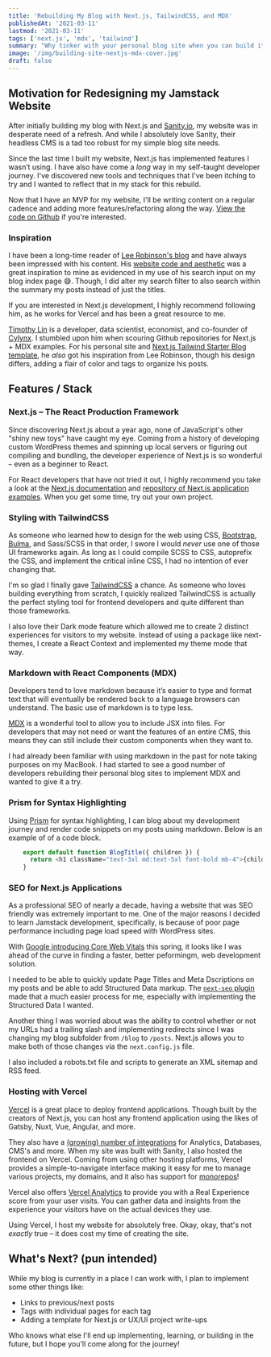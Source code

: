 ```yaml
---
title: 'Rebuilding My Blog with Next.js, TailwindCSS, and MDX'
publishedAt: '2021-03-11'
lastmod: '2021-03-11'
tags: ['next.js', 'mdx', 'tailwind']
summary: "Why tinker with your personal blog site when you can build it all over again with Next.js, MDX, and TailwindCSS?"
image: '/img/building-site-nextjs-mdx-cover.jpg'
draft: false
---
```


## Motivation for Redesigning my Jamstack Website

After initially building my blog with Next.js and [Sanity.io](http://sanity.io), my website was in desperate need of a refresh. And while I absolutely love Sanity, their headless CMS is a tad too robust for my simple blog site needs. 

Since the last time I built my website, Next.js has implemented features I wasn’t using. I have also have come a *long* way in my self-taught developer journey. I've discovered new tools and techniques that I've been itching to try and I wanted to reflect that in my stack for this rebuild.

Now that I have an MVP for my website, I'll be writing content on a regular cadence and adding more features/refactoring along the way. [View the code on Github](https://github.com/ekomenyong/ekomenyong.com?ref=ekomenyong_blog) if you're interested.

### Inspiration

I have been a long-time reader of [Lee Robinson's blog](https://leerob.io?ref=ekomenyong.com) and have always been impressed with his content. His [website code and aesthetic](https://github.com/leerob/leerob.io) was a great inspiration to mine as evidenced in my use of his search input on my blog index page 😅.
Though, I did alter my search filter to also search within the summary my posts instead of just the titles.

If you are interested in Next.js development, I highly recommend following him, as he works for Vercel and has been a great resource to me.

[Timothy Lin](https://www.timlrx.com?ref=ekomenyong.com) is a developer, data scientist, economist, and co-founder of [Cylynx](https://www.cylynx.io/).
I stumbled upon him when scouring Github repositories for Next.js + MDX examples. 
For his personal site and [Next.js Tailwind Starter Blog template](https://github.com/timlrx/tailwind-nextjs-starter-blog?ref=ekomenyong.com), he *also* got his inspiration from Lee Robinson, though his design differs, adding a flair of color and tags to organize his posts.

## Features / Stack

### Next.js – The React Production Framework

Since discovering Next.js about a year ago, none of JavaScript's other "shiny new toys" have caught my eye. Coming from a history of developing custom WordPress themes and spinning up local servers or figuring out compiling and bundling, the developer experience of Next.js is so wonderful – even as a beginner to React.

For React developers that have not tried it out, I highly recommend you take a look at the [Next.js documentation](https://nextjs.org/docs) and [repository of Next.js application examples](https://github.com/vercel/next.js/tree/canary/examples). When you get some time, try out your own project.


### Styling with TailwindCSS

As someone who learned how to design for the web using CSS, [Bootstrap](https://getbootstrap.com/), [Bulma](https://bulma.io/), and Sass/SCSS in that order, I swore I would *never* use one of those UI frameworks again. As long as I could compile SCSS to CSS, autoprefix the CSS, and implement the critical inline CSS, I had no intention of ever changing that.

I'm so glad I finally gave [TailwindCSS](http://tailwindcss.com/) a chance. As someone who loves building everything from scratch, I quickly realized TailwindCSS is actually the perfect styling tool for frontend developers and quite different than those frameworks. 

I also love their Dark mode feature which allowed me to create 2 distinct experiences for visitors to my website. Instead of using a package like next-themes, I create a React Context and implemented my theme mode that way.

### Markdown with React Components (MDX)

Developers tend to love markdown because it’s easier to type and format text that will eventually be rendered back to a language browsers can understand. The basic use of markdown is to type less. 

[MDX](https://mdxjs.com/) is a wonderful tool to allow you to include JSX into files. For developers that may not need or want the features of an entire CMS, this means they can still include their custom components when they want to. 

I had already been familiar with using markdown in the past for note taking purposes on my MacBook. I had started to see a good number of developers rebuilding their personal blog sites to implement MDX and wanted to give it a try.

### Prism for Syntax Highlighting

Using [Prism](https://prismjs.com/) for syntax highlighting, I can blog about my development journey and render code snippets on my posts using markdown. Below is an example of of a code block.

```js:src/components/BlogTitle.js
    export default function BlogTitle({ children }) {
      return <h1 className="text-3xl md:text-5xl font-bold mb-4">{children}</h1>;
    }
```

### SEO for Next.js Applications

As a professional SEO of nearly a decade, having a website that was SEO friendly was extremely important to me. 
One of the major reasons I decided to learn Jamstack development, specifically, is because of poor page performance including page load speed with WordPress sites. 

With [Google introducing Core Web Vitals](/posts/core-web-vitals-understanding-lcp-fid-and-cls/) this spring, it looks like I was ahead of the curve in finding a faster, better peformingm, web development solution.

I needed to be able to quickly update Page Titles and Meta Dscriptions on my posts and be able to add Structured Data markup.
The [`next-seo` plugin](https://github.com/garmeeh/next-seo) made that a much easier process for me, especially with implementing the Structured Data I wanted.

Another thing I was worried about was the ability to control whether or not my URLs had a trailing slash and implementing redirects since I was changing my blog subfolder from `/blog` to `/posts`.
Next.js allows you to make both of those changes via the `next.config.js` file.

I also included a robots.txt file and scripts to generate an XML sitemap and RSS feed.

### Hosting with Vercel

[Vercel](https://vercel.com/) is a great place to deploy frontend applications.
Though built by the creators of Next.js, you can host any frontend application using the likes of Gatsby, Nuxt, Vue, Angular, and more.

They also have a [(growing) number of integrations](https://vercel.com/integrations) for Analytics, Databases, CMS's and more. When my site was built with Sanity, I also hosted the frontend on Vercel.
Coming from using other hosting platforms, Vercel provides a simple-to-navigate interface making it easy for me to manage various projects, my domains, and it also has support for [monorepos](https://vercel.com/blog/monorepos)!

Vercel also offers [Vercel Analytics](https://vercel.com/analytics) to provide you with a Real Experience score from your user visits. You can gather data and insights from the experience your visitors have on the actual devices they use.

Using Vercel, I host my website for absolutely free. Okay, okay, that's not *exactly* true – it does cost my time of creating the site. <Emoji emoji="😜" label="Stuck out toungue wininking face" />

## What's Next? (pun intended)

While my blog is currently in a place I can work with, I plan to implement some other things like:

- Links to previous/next posts
- Tags with individual pages for each tag
- Adding a template for Next.js or UX/UI project write-ups

Who knows what else I'll end up implementing, learning, or building in the future, but I hope you'll come along for the journey!